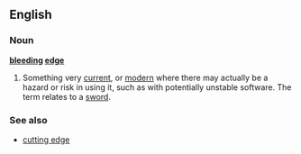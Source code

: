 ==English==
===Noun===
{{wikipedia}}
'''[[bleeding]] [[edge]]'''
#{{idiom}} Something very [[current]], or [[modern]] where there may actually be a hazard or risk in using it, such as with potentially unstable software. The term relates to a [[sword]].

===See also===
*[[cutting edge]]